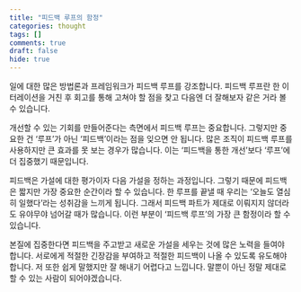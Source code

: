 ```yaml
---
title: "피드백 루프의 함정"
categories: thought
tags: []
comments: true
draft: false
hide: true
---
```


일에 대한 많은 방법론과 프레임워크가 피드백 루프를 강조합니다. 피드백 루프란 한 이터레이션을 거친 후 회고를 통해 고쳐야 할 점을 찾고 다음엔 더 잘해보자 같은 거라 볼 수 있습니다.

개선할 수 있는 기회를 만들어준다는 측면에서 피드백 루프는 중요합니다. 그렇지만 중요한 건 ‘루프’가 아닌 ‘피드백’이라는 점을 잊으면 안 됩니다. 많은 조직이 피드백 루프를 사용하지만 큰 효과를 못 보는 경우가 많습니다. 이는 ‘피드백을 통한 개선’보다 ‘루프’에 더 집중했기 때문입니다.

피드백은 가설에 대한 평가이자 다음 가설을 정하는 과정입니다. 그렇기 때문에 피드백은 짧지만 가장 중요한 순간이라 할 수 있습니다. 한 루프를 끝낼 때 우리는 ‘오늘도 열심히 일했다’라는 성취감을 느끼게 됩니다. 그래서 피드백 파트가 제대로 이뤄지지 않더라도 유야무야 넘어갈 때가 많습니다. 이런 부분이 ‘피드백 루프’의 가장 큰 함정이라 할 수 있습니다.

본질에 집중한다면 피드백을 주고받고 새로운 가설을 세우는 것에 많은 노력을 들여야 합니다. 서로에게 적절한 긴장감을 부여하고 적절한 피드백이 나올 수 있도록 유도해야 합니다. 저 또한 쉽게 말했지만 잘 해내기 어렵다고 느낍니다. 말뿐이 아닌 정말 제대로 할 수 있는 사람이 되어야겠습니다.
